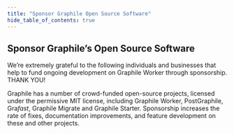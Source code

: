 ```yaml
---
title: "Sponsor Graphile Open Source Software"
hide_table_of_contents: true
---
```



## Sponsor Graphile’s Open Source Software

We’re extremely grateful to the following individuals and businesses that help
to fund ongoing development on Graphile Worker through sponsorship. THANK YOU!

<!-- SPONSORS_BEGIN -->

<Sponsors level="featured">
  <Sponsor
    name="The Guild"
    avatar="/images/sponsors/theguild.png"
    href="https://www.the-guild.dev/"
    business
  />
  <Sponsor
    name="Dovetail"
    avatar="/images/sponsors/dovetail.png"
    href="https://dovetailapp.com/"
    business
  />
  <Sponsor
    name="Stellate"
    avatar="/images/sponsors/Stellate.png"
    href="https://stellate.co/"
    business
  />
  <Sponsor
    name="Steelhead"
    avatar="/images/sponsors/steelhead.svg"
    href="https://gosteelhead.com/"
    business
  />
  <Sponsor
    name="LatchBio"
    avatar="/images/sponsors/latchbio.jpg"
    href="https://latch.bio/"
    business
  />
</Sponsors>
<Sponsors level="backers">
  <Sponsor name="plus 85 more backers..." plain />
</Sponsors>

<!-- SPONSORS_END -->

Graphile has a number of crowd-funded open-source projects, licensed under the
permissive MIT license, including Graphile Worker, PostGraphile,
Gra<em>fast</em>, Graphile Migrate and Graphile Starter. Sponsorship increases
the rate of fixes, documentation improvements, and feature development on these
and other projects.

<SponsorButtons></SponsorButtons>
